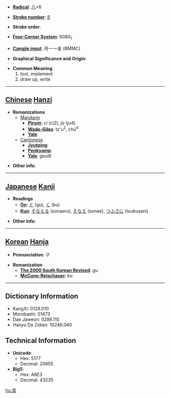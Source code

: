 * '''[[Wiktionary:Chinese radical index| Radical]]''': [[Wiktionary:Chinese radical index 八|八]]+6

* '''[[Wiktionary:Chinese total strokes index|Stroke number]]''': [[Wiktionary:Chinese total strokes index 8|8]]

* '''Stroke order''': 

* '''[[Wiktionary:Chinese four corner index|Four-Corner System]]''': 6080<sub>1</sub>

* '''[[Wiktionary:Chinese Cangjie index|Cangjie input]]''': 月一一金 (BMMC)

* '''Graphical Significance and Origin''': 

* '''Common Meaning'''
*#tool, implement
*# draw up, write


----

== [[Chinese]] [[Hanzi]] ==

* '''Romanizations'''
** [[Mandarin]]
*** '''[[Pinyin]]''': cí (ci2), jù (ju4)
*** '''[[Wade-Giles]]''': tz'u<sup>2</sup>, chü<sup>4</sup>
*** '''[[Yale]]''': 
**[[Cantonese]]
***'''[[Jyutping]]''':
***'''[[Penkyamp]]''': 
***'''[[Yale]]''': geui6

* '''Other info''': 

----

== [[Japanese]] [[Kanji]] ==

* '''Readings'''
** '''[[On]]''': [[ぐ]] (gu), [[く]] (ku)
** '''[[Kun]]''': [[そなえる]] (sonaeru), [[そなえ]] (sonae), [[つぶさに]] (tsubusani)

* '''Other info''':  

----

== [[Korean]] [[Hanja]] ==

* '''Pronunciation''': 구

* '''Romanization'''
** '''[[The 2000 South Korean Revised Romanization|The 2000 South Korean Revised]]''': gu
** '''[[McCune-Reischauer]]''': ku

----

== Dictionary Information ==

* KangXi: 0128.010
* Morobashi: 01473
* Dae Jaweon: 0286.110
* Hanyu Da Zidian: 10246.040

== Technical Information ==

* '''Unicode''':
** Hex: 5177
** Decimal: 20855
* '''Big5''':
** Hex: A8E3
** Decimal: 43235

[[hu:具]]